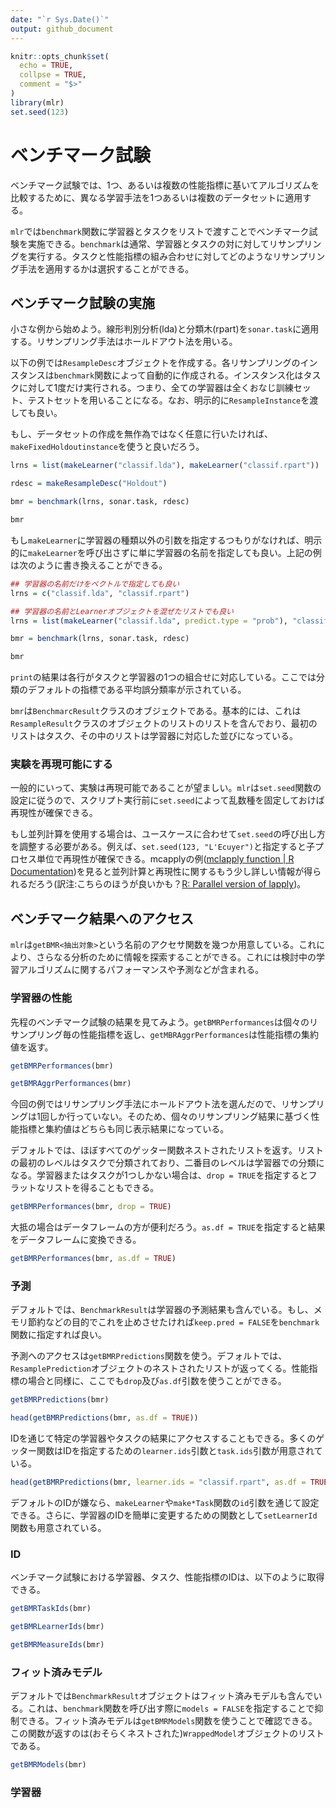 ```yaml
---
date: "`r Sys.Date()`"
output: github_document
---
```

  
```r
knitr::opts_chunk$set(
  echo = TRUE,
  collpse = TRUE,
  comment = "$>"
)
library(mlr)
set.seed(123)
```

# ベンチマーク試験

ベンチマーク試験では、1つ、あるいは複数の性能指標に基いてアルゴリズムを比較するために、異なる学習手法を1つあるいは複数のデータセットに適用する。

`mlr`では`benchmark`関数に学習器とタスクをリストで渡すことでベンチマーク試験を実施できる。`benchmark`は通常、学習器とタスクの対に対してリサンプリングを実行する。タスクと性能指標の組み合わせに対してどのようなリサンプリング手法を適用するかは選択することができる。

## ベンチマーク試験の実施

小さな例から始めよう。線形判別分析(lda)と分類木(rpart)を`sonar.task`に適用する。リサンプリング手法はホールドアウト法を用いる。

以下の例では`ResampleDesc`オブジェクトを作成する。各リサンプリングのインスタンスは`benchmark`関数によって自動的に作成される。インスタンス化はタスクに対して1度だけ実行される。つまり、全ての学習器は全くおなじ訓練セット、テストセットを用いることになる。なお、明示的に`ResampleInstance`を渡しても良い。

もし、データセットの作成を無作為ではなく任意に行いたければ、`makeFixedHoldoutinstance`を使うと良いだろう。

```r
lrns = list(makeLearner("classif.lda"), makeLearner("classif.rpart"))

rdesc = makeResampleDesc("Holdout")

bmr = benchmark(lrns, sonar.task, rdesc)
```

```r
bmr
```

もし`makeLearner`に学習器の種類以外の引数を指定するつもりがなければ、明示的に`makeLearner`を呼び出さずに単に学習器の名前を指定しても良い。上記の例は次のように書き換えることができる。

```r
## 学習器の名前だけをベクトルで指定しても良い
lrns = c("classif.lda", "classif.rpart")

## 学習器の名前とLearnerオブジェクトを混ぜたリストでも良い
lrns = list(makeLearner("classif.lda", predict.type = "prob"), "classif.rpart")

bmr = benchmark(lrns, sonar.task, rdesc)
```

```r
bmr
```

`print`の結果は各行がタスクと学習器の1つの組合せに対応している。ここでは分類のデフォルトの指標である平均誤分類率が示されている。

`bmr`は`BenchmarcResult`クラスのオブジェクトである。基本的には、これは`ResampleResult`クラスのオブジェクトのリストのリストを含んでおり、最初のリストはタスク、その中のリストは学習器に対応した並びになっている。

### 実験を再現可能にする

一般的にいって、実験は再現可能であることが望ましい。`mlr`は`set.seed`関数の設定に従うので、スクリプト実行前に`set.seed`によって乱数種を固定しておけば再現性が確保できる。

もし並列計算を使用する場合は、ユースケースに合わせて`set.seed`の呼び出し方を調整する必要がある。例えば、`set.seed(123, "L'Ecuyer")`と指定すると子プロセス単位で再現性が確保できる。mcapplyの例([mclapply function | R Documentation](https://www.rdocumentation.org/packages/parallel/versions/3.4.1/topics/mclapply))を見ると並列計算と再現性に関するもう少し詳しい情報が得られるだろう(訳注:こちらのほうが良いかも？[R: Parallel version of lapply](https://rforge.net/doc/packages/multicore/mclapply.html))。

## ベンチマーク結果へのアクセス

`mlr`は`getBMR<抽出対象>`という名前のアクセサ関数を幾つか用意している。これにより、さらなる分析のために情報を探索することができる。これには検討中の学習アルゴリズムに関するパフォーマンスや予測などが含まれる。

### 学習器の性能

先程のベンチマーク試験の結果を見てみよう。`getBMRPerformances`は個々のリサンプリング毎の性能指標を返し、`getMBRAggrPerformances`は性能指標の集約値を返す。

```r
getBMRPerformances(bmr)
```

```r
getBMRAggrPerformances(bmr)
```

今回の例ではリサンプリング手法にホールドアウト法を選んだので、リサンプリングは1回しか行っていない。そのため、個々のリサンプリング結果に基づく性能指標と集約値はどちらも同じ表示結果になっている。

デフォルトでは、ほぼすべてのゲッター関数ネストされたリストを返す。リストの最初のレベルはタスクで分類されており、二番目のレベルは学習器での分類になる。学習器またはタスクが1つしかない場合は、`drop = TRUE`を指定するとフラットなリストを得ることもできる。

```r
getBMRPerformances(bmr, drop = TRUE)
```

大抵の場合はデータフレームの方が便利だろう。`as.df = TRUE`を指定すると結果をデータフレームに変換できる。

```r
getBMRPerformances(bmr, as.df = TRUE)
```

### 予測

デフォルトでは、`BenchmarkResult`は学習器の予測結果も含んでいる。もし、メモリ節約などの目的でこれを止めさせたければ`keep.pred = FALSE`を`benchmark`関数に指定すれば良い。

予測へのアクセスは`getBMRPredictions`関数を使う。デフォルトでは、`ResamplePrediction`オブジェクトのネストされたリストが返ってくる。性能指標の場合と同様に、ここでも`drop`及び`as.df`引数を使うことができる。

```r
getBMRPredictions(bmr)
```

```r
head(getBMRPredictions(bmr, as.df = TRUE))
```

IDを通じて特定の学習器やタスクの結果にアクセスすることもできる。多くのゲッター関数はIDを指定するための`learner.ids`引数と`task.ids`引数が用意されている。

```r
head(getBMRPredictions(bmr, learner.ids = "classif.rpart", as.df = TRUE))
```

デフォルトのIDが嫌なら、`makeLearner`や`make*Task`関数の`id`引数を通じて設定できる。さらに、学習器のIDを簡単に変更するための関数として`setLearnerId`関数も用意されている。

### ID

ベンチマーク試験における学習器、タスク、性能指標のIDは、以下のように取得できる。

```r
getBMRTaskIds(bmr)
```

```r
getBMRLearnerIds(bmr)
```

```r
getBMRMeasureIds(bmr)
```

### フィット済みモデル

デフォルトでは`BenchmarkResult`オブジェクトはフィット済みモデルも含んでいる。これは、`benchmark`関数を呼び出す際に`models = FALSE`を指定することで抑制できる。フィット済みモデルは`getBMRModels`関数を使うことで確認できる。この関数が返すのは(おそらくネストされた)`WrappedModel`オブジェクトのリストである。

```r
getBMRModels(bmr)
```

### 学習器
